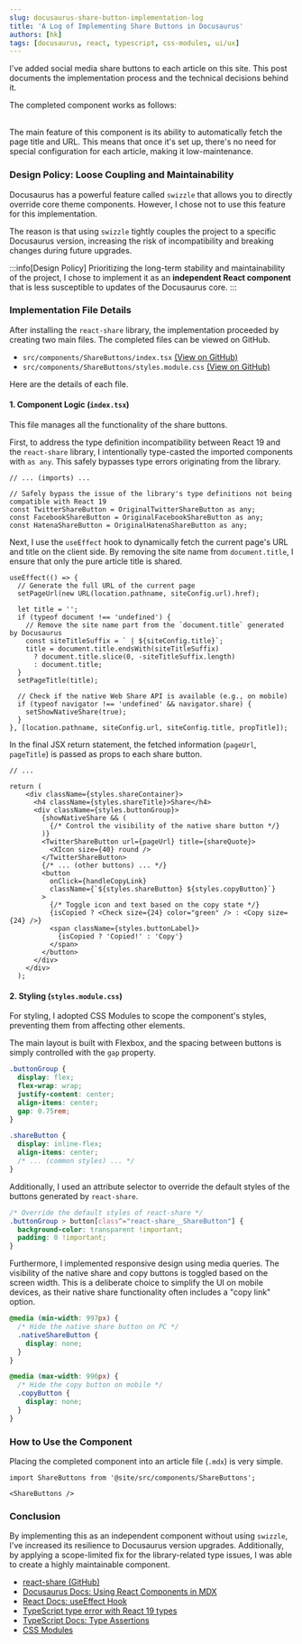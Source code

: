 ```yaml
---
slug: docusaurus-share-button-implementation-log
title: 'A Log of Implementing Share Buttons in Docusaurus'
authors: [hk]
tags: [docusaurus, react, typescript, css-modules, ui/ux]
---
```



I've added social media share buttons to each article on this site. This post documents the implementation process and the technical decisions behind it.

The completed component works as follows:

<ShareButtons />

<br/>
The main feature of this component is its ability to automatically fetch the page title and URL. This means that once it's set up, there's no need for special configuration for each article, making it low-maintenance.

### Design Policy: Loose Coupling and Maintainability

Docusaurus has a powerful feature called `swizzle` that allows you to directly override core theme components. However, I chose not to use this feature for this implementation.

The reason is that using `swizzle` tightly couples the project to a specific Docusaurus version, increasing the risk of incompatibility and breaking changes during future upgrades.

:::info[Design Policy]
Prioritizing the long-term stability and maintainability of the project, I chose to implement it as an **independent React component** that is less susceptible to updates of the Docusaurus core.
:::

### Implementation File Details

After installing the `react-share` library, the implementation proceeded by creating two main files. The completed files can be viewed on GitHub.

<ul>
  <li>
    <code>src/components/ShareButtons/index.tsx</code>
    <a href="https://github.com/hiroaki-com/hkdocs/blob/develop/src/components/ShareButtons/index.tsx" target="_blank" rel="noopener noreferrer"> (View on GitHub)</a>
  </li>
  <li>
    <code>src/components/ShareButtons/styles.module.css</code>
    <a href="https://github.com/hiroaki-com/hkdocs/blob/develop/src/components/ShareButtons/styles.module.css" target="_blank" rel="noopener noreferrer"> (View on GitHub)</a>
  </li>
</ul>

Here are the details of each file.

#### 1. Component Logic (`index.tsx`)

This file manages all the functionality of the share buttons.

First, to address the type definition incompatibility between React 19 and the `react-share` library, I intentionally type-casted the imported components with `as any`. This safely bypasses type errors originating from the library.

```tsx title="src/components/ShareButtons/index.tsx"
// ... (imports) ...

// Safely bypass the issue of the library's type definitions not being compatible with React 19
const TwitterShareButton = OriginalTwitterShareButton as any;
const FacebookShareButton = OriginalFacebookShareButton as any;
const HatenaShareButton = OriginalHatenaShareButton as any;
```

Next, I use the `useEffect` hook to dynamically fetch the current page's URL and title on the client side. By removing the site name from `document.title`, I ensure that only the pure article title is shared.

```tsx title="src/components/ShareButtons/index.tsx"
useEffect(() => {
  // Generate the full URL of the current page
  setPageUrl(new URL(location.pathname, siteConfig.url).href);

  let title = '';
  if (typeof document !== 'undefined') {
    // Remove the site name part from the `document.title` generated by Docusaurus
    const siteTitleSuffix = ` | ${siteConfig.title}`;
    title = document.title.endsWith(siteTitleSuffix)
      ? document.title.slice(0, -siteTitleSuffix.length)
      : document.title;
  }
  setPageTitle(title);

  // Check if the native Web Share API is available (e.g., on mobile)
  if (typeof navigator !== 'undefined' && navigator.share) {
    setShowNativeShare(true);
  }
}, [location.pathname, siteConfig.url, siteConfig.title, propTitle]);
```

In the final JSX return statement, the fetched information (`pageUrl`, `pageTitle`) is passed as props to each share button.

```tsx title="src/components/ShareButtons/index.tsx"
// ...

return (
    <div className={styles.shareContainer}>
      <h4 className={styles.shareTitle}>Share</h4>
      <div className={styles.buttonGroup}>
        {showNativeShare && (
          {/* Control the visibility of the native share button */}
        )}
        <TwitterShareButton url={pageUrl} title={shareQuote}>
          <XIcon size={40} round />
        </TwitterShareButton>
        {/* ... (other buttons) ... */}
        <button
          onClick={handleCopyLink}
          className={`${styles.shareButton} ${styles.copyButton}`}
        >
          {/* Toggle icon and text based on the copy state */}
          {isCopied ? <Check size={24} color="green" /> : <Copy size={24} />}
          <span className={styles.buttonLabel}>
            {isCopied ? 'Copied!' : 'Copy'}
          </span>
        </button>
      </div>
    </div>
  );
```

#### 2. Styling (`styles.module.css`)

For styling, I adopted CSS Modules to scope the component's styles, preventing them from affecting other elements.

The main layout is built with Flexbox, and the spacing between buttons is simply controlled with the `gap` property.

```css title="src/components/ShareButtons/styles.module.css"
.buttonGroup {
  display: flex;
  flex-wrap: wrap;
  justify-content: center;
  align-items: center;
  gap: 0.75rem;
}

.shareButton {
  display: inline-flex;
  align-items: center;
  /* ... (common styles) ... */
}
```

Additionally, I used an attribute selector to override the default styles of the buttons generated by `react-share`.

```css title="src/components/ShareButtons/styles.module.css"
/* Override the default styles of react-share */
.buttonGroup > button[class^="react-share__ShareButton"] {
  background-color: transparent !important;
  padding: 0 !important;
}
```

Furthermore, I implemented responsive design using media queries. The visibility of the native share and copy buttons is toggled based on the screen width. This is a deliberate choice to simplify the UI on mobile devices, as their native share functionality often includes a "copy link" option.

```css title="src/components/ShareButtons/styles.module.css"
@media (min-width: 997px) {
  /* Hide the native share button on PC */
  .nativeShareButton {
    display: none;
  }
}

@media (max-width: 996px) {
  /* Hide the copy button on mobile */
  .copyButton {
    display: none;
  }
}
```

### How to Use the Component

Placing the completed component into an article file (`.mdx`) is very simple.

```mdx
import ShareButtons from '@site/src/components/ShareButtons';

<ShareButtons />
```

### Conclusion

By implementing this as an independent component without using `swizzle`, I've increased its resilience to Docusaurus version upgrades. Additionally, by applying a scope-limited fix for the library-related type issues, I was able to create a highly maintainable component.

<Admonition type="note" title="References">

- [react-share (GitHub)](https://github.com/nygardk/react-share)
- [Docusaurus Docs: Using React Components in MDX](https://docusaurus.io/docs/markdown-features/react)
- [React Docs: useEffect Hook](https://react.dev/reference/react/useEffect)
- [TypeScript type error with React 19 types](https://github.com/i18next/react-i18next/issues/1823)
- [TypeScript Docs: Type Assertions](https://www.typescriptlang.org/docs/handbook/2/everyday-types.html#type-assertions)
- [CSS Modules](https://github.com/css-modules/css-modules)

</Admonition>
